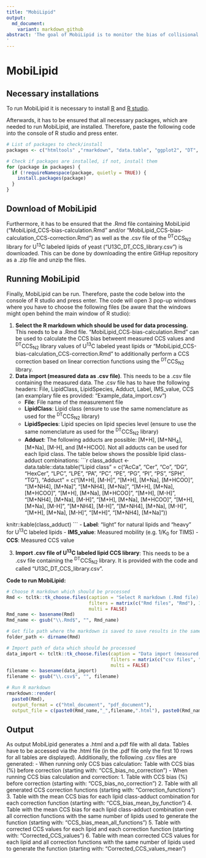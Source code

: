 ```yaml
---
title: "MobiLipid"
output:   
  md_document:
    variant: markdown_github
abstract: 'The goal of MobiLipid is to monitor the bias of collisional cross section (CCS) when using secondary ion mobility technologies (e.g. trapped ion mobility spectrometry (TIMS)). MobiLipid can be used when 
'
---
```


# MobiLipid

## Necessary installations

To run MobiLipid it is necessary to install [R](https://cran.r-project.org/) and [R studio](https://www.rstudio.com/products/rstudio/download/).

Afterwards, it has to be ensured that all necessary packages, which are needed to run MobiLipid, are installed. Therefore, paste the following code into the console of R studio and press enter.

```r
# List of packages to check/install
packages <- c("htmltools" ,"rmarkdown", "data.table", "ggplot2", "DT", "webshot", "tcltk", "knitr", "ggbeeswarm")

# Check if packages are installed, if not, install them
for (package in packages) {
  if (!requireNamespace(package, quietly = TRUE)) {
    install.packages(package)
  }
}
```

## Download of MobiLipid

Furthermore, it has to be ensured that the .Rmd file containing MobiLipid ("MobiLipid_CCS-bias-calculation.Rmd" and/or "MobiLipid_CCS-bias-calculation_CCS-correction.Rmd") as well as the .csv file of the ^DT^CCS~N2~ library for U^13^C labeled lipids of yeast ("U13C_DT_CCS_library.csv") is downloaded. This can be done by downloading the entire GitHup repository as a .zip file and unzip the files. 

## Running MobiLipid

Finally, MobiLipid can be run. Therefore, paste the code below into the console of R studio and press enter. The code will open 3 pop-up windows where you have to choose the following files (be aware that the windows might open behind the main window of R studio):

1. **Select the R markdown which should be used for data processing.** This needs to be a .Rmd file. "MobiLipid_CCS-bias-calculation.Rmd" can be used to calculate the CCS bias betweent measured CCS values and ^DT^CCS~N2~ library values of U^13^C labeled yeast lipids or "MobiLipid_CCS-bias-calculation_CCS-correction.Rmd" to additionally perform a CCS correction based on linear correction functions using the ^DT^CCS~N2~ library.
2. **Data import (measured data as .csv file)**. This needs to be a .csv file containing the measured data. The .csv file has to have the following headers: File, LipidClass, LipidSpecies, Adduct, Label, IMS_value, CCS (an examplary file es provided: "Example_data_import.csv")
    - **File**: File name of the measurement file
    - **LipidClass**: Lipid class (ensure to use the same nomenclature as used for the ^DT^CCS~N2~ library)
    - **LipidSpecies**: Lipid species on lipid species level (ensure to use the same nomenclature as used for the ^DT^CCS~N2~ library)
    - **Adduct**: The following adducts are possible: [M+H], [M+NH~4~], [M+Na], [M-H], and [M+HCOO]. Not all adducts can be used for each lipid class. The table below shows the possible lipid class-adduct combinations:
    ```r
class_adduct <- data.table::data.table("Lipid class" = c("AcCa", "Cer", "Co", "DG", "HexCer", "LPC", "LPE", "PA", "PC", "PE", "PG", "PI", "PS", "SPH", "TG"), "Adduct" = c("[M+H], [M-H]", "[M+H], [M+Na], [M+HCOO]", "[M+NH4], [M+Na]", "[M+NH4], [M+Na]", "[M+H], [M+Na], [M+HCOO]", "[M+H], [M+Na], [M+HCOO]", "[M+H], [M-H]", "[M+NH4], [M+Na], [M-H]", "[M+H], [M+Na], [M+HCOO]", "[M+H], [M+Na], [M-H]", "[M+NH4], [M-H]", "[M+NH4], [M+Na], [M-H]", "[M+H], [M+Na], [M-H]", "[M+H]", "[M+NH4], [M+Na]"))

knitr::kable(class_adduct)
    ```
    - **Label**: "light" for natural lipids and "heavy" for U^13^C labeled lipids
    - **IMS_value**: Measured mobility (e.g. 1/K~0~ for TIMS)
    - **CCS**: Measured CCS value

3. **Import .csv file of U^13^C labeled lipid CCS library**: This needs to be a .csv file containing the ^DT^CCS~N2~ library. It is provided with the code and called "U13C_DT_CCS_library.csv".

**Code to run MobiLipid:**

```r
# Choose R markdown which should be processed
Rmd <- tcltk::tk_choose.files(caption = "Select R markdown (.Rmd file) which should be used for data processing:",
                              filters = matrix(c("Rmd files", "Rmd"), 1, 2),
                              multi = FALSE)
Rmd_name <- basename(Rmd)
Rmd_name <- gsub("\\.Rmd$", "", Rmd_name)

# Get file path where the markdown is saved to save results in the same folder
folder_path <- dirname(Rmd)

# Import path of data which should be processed
data_import <- tcltk::tk_choose.files(caption = "Data import (measured data as CSV file):", 
                                      filters = matrix(c("csv files", "csv"), 1, 2),
                                      multi = FALSE)
filename <- basename(data_import)
filename <- gsub("\\.csv$", "", filename)

# Run R markdown
rmarkdown::render(
  paste0(Rmd),
  output_format = c("html_document", "pdf_document"),
  output_file = c(paste0(Rmd_name,"_",filename,".html"), paste0(Rmd_name,"_",filename,".pdf")))
```

## Output
As output MobiLipid generates a .html and a.pdf file with all data. Tables have to be accessed via the .html file (in the .pdf file only the first 10 rows for all tables are displayed).
Additionally, the following .csv files are generated: 
- When running only CCS bias calculation:
  Table with CCS bias (%) before correction (starting with: "CCS_bias_no_correction")
- When running CCS bias calculation and correction:
  1. Table with CCS bias (%) before correction (starting with: "CCS_bias_no_correction")
  2. Table with all generated CCS correction functions (starting with: "Correction_functions")
  3. Table with the mean CCS bias for each lipid class-adduct combination for each correction function (starting with: "CCS_bias_mean_by_function")
  4. Table with the mean CCS bias for each lipid class-adduct combination over all correction functions with the same number of lipids used to generate the function (starting with: "CCS_bias_mean_all_functions")
  5. Table with corrected CCS values for each lipid and each correction function (starting with: "Corrected_CCS_values")
  6. Table with mean corrected CCS values for each lipid and all correction functions with the same number of lipids used to generate the function (starting with: "Corrected_CCS_values_mean")